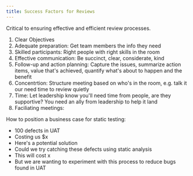 ```yaml
---
title: Success Factors for Reviews
---
```



Critical to ensuring effective and efficient review processes.

1. Clear Objectives  
2. Adequate preparation: Get team members the info they need
3. Skilled participants: Right people with right skills in the room
4. Effective communication: Be succinct, clear, considerate, kind
5. Follow-up and action planning: Capture the issues, summarize action items, value that's achieved, quantify what's about to happen and the benefit
6. Concentrtion: Structure meeting based on who's in the room, e.g. talk it our need time to review quietly
7. Time: Let leadership know you'll need time from people, are they supportive? You need an ally from leadership to help it land
8. Faciliating meetings: 

How to position a business case for static testing:
- 100 defects in UAT
- Costing us $x
- Here's a potential solution
- Could we try catching these defects using static analysis
- This will cost x
- But we are wanting to experiment with this process to reduce bugs found in UAT

